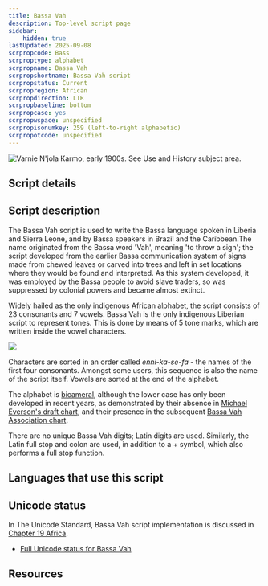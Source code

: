 ```yaml
---
title: Bassa Vah
description: Top-level script page
sidebar:
    hidden: true
lastUpdated: 2025-09-08
scrpropcode: Bass
scrproptype: alphabet
scrpropname: Bassa Vah
scrpropshortname: Bassa Vah script
scrpropstatus: Current
scrpropregion: African
scrpropdirection: LTR
scrpropbaseline: bottom
scrpropcase: yes
scrpropwspace: unspecified
scrpropisonumkey: 259 (left-to-right alphabetic)
scrpropotcode: unspecified
---
```



![](../images/bass-sample.png "Varnie N'jola Karmo, early 1900s. See Use and History subject area.")

## Script details

<ScriptDetails />

## Script description

The Bassa Vah script is used to write the Bassa language spoken in Liberia and Sierra Leone, and by Bassa speakers in Brazil and the Caribbean.The name originated from the Bassa word 'Vah', meaning 'to throw a sign'; the script developed from the earlier Bassa communication system of signs made from chewed leaves or carved into trees and left in set locations where they would be found and interpreted. As this system developed, it was employed by the Bassa people to avoid slave traders, so was suppressed by colonial powers and became almost extinct.

Widely hailed as the only indigenous African alphabet, the script consists of 23 consonants and 7 vowels. Bassa Vah is the only indigenous Liberian script to represent tones. This is done by means of 5 tone marks, which are written inside the vowel characters. 

![](../images/bass-bassatones.jpg)

Characters are sorted in an order called _enni-ka-se-fa_ - the names of the first four consonants. Amongst some users, this sequence is also the name of the script itself. Vowels are sorted at the end of the alphabet.

The alphabet is [bicameral](/reference/glossary#bicam), although the lower case has only been developed in recent years, as demonstrated by their absence in [Michael Everson's draft chart](http://www.evertype.com/standards/iso10646/pdf/bassa.pdf), and their presence in the subsequent [Bassa Vah Association chart](http://www.uniboa.org/bassalanguage.html).

There are no unique Bassa Vah digits; Latin digits are used. Similarly, the Latin full stop and colon are used, in addition to a + symbol, which also performs a full stop function.

## Languages that use this script

<WsList script='Bass' wsMax='5' />

## Unicode status

In The Unicode Standard, Bassa Vah script implementation is discussed in [Chapter 19 Africa](http://www.unicode.org/versions/latest/ch19.pdf).

- [Full Unicode status for Bassa Vah](/scrlang/unicode/bass-unicode)



## Resources

<ScriptResources detailSummary='seemore' />

